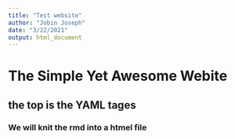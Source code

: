 ```yaml
---
title: "Test website"
author: "Jobin Joseph"
date: "3/22/2021"
output: html_document
---
```


# The Simple Yet Awesome  Webite
## the top is the YAML tages
### We will knit the rmd into a htmel file 
